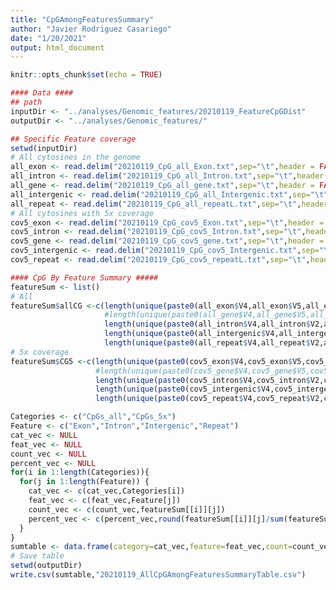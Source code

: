 ```yaml
---
title: "CpGAmongFeaturesSummary"
author: "Javier Rodriguez Casariego"
date: "1/20/2021"
output: html_document
---
```


```r
knitr::opts_chunk$set(echo = TRUE)
```

```r
#### Data ####
## path
inputDir <- "../analyses/Genomic_features/20210119_FeatureCpGDist"
outputDir <- "../analyses/Genomic_features/"

## Specific Feature coverage
setwd(inputDir)
# All cytosines in the genome
all_exon <- read.delim("20210119_CpG_all_Exon.txt",sep="\t",header = FALSE)
all_intron <- read.delim("20210119_CpG_all_Intron.txt",sep="\t",header = FALSE)
all_gene <- read.delim("20210119_CpG_all_gene.txt",sep="\t",header = FALSE)
all_intergenic <- read.delim("20210119_CpG_all_Intergenic.txt",sep="\t",header = FALSE)
all_repeat <- read.delim("20210119_CpG_all_repeatL.txt",sep="\t",header = FALSE)
# All cytosines with 5x coverage
cov5_exon <- read.delim("20210119_CpG_cov5_Exon.txt",sep="\t",header = FALSE)
cov5_intron <- read.delim("20210119_CpG_cov5_Intron.txt",sep="\t",header = FALSE)
cov5_gene <- read.delim("20210119_CpG_cov5_gene.txt",sep="\t",header = FALSE)
cov5_intergenic <- read.delim("20210119_CpG_cov5_Intergenic.txt",sep="\t",header = FALSE)
cov5_repeat <- read.delim("20210119_CpG_cov5_repeatL.txt",sep="\t",header = FALSE)

```

```r
#### CpG By Feature Summary #####
featureSum <- list()
# All
featureSum$allCG <-c(length(unique(paste0(all_exon$V4,all_exon$V5,all_exon$V6))),
                     #length(unique(paste0(all_gene$V4,all_gene$V5,all_gene$V6))),
                     length(unique(paste0(all_intron$V4,all_intron$V2,all_intron$V6))),
                     length(unique(paste0(all_intergenic$V4,all_intergenic$V5,all_intergenic$V6))),
                     length(unique(paste0(all_repeat$V4,all_repeat$V2,all_repeat$V6))))
# 5x coverage
featureSum$CG5 <-c(length(unique(paste0(cov5_exon$V4,cov5_exon$V5,cov5_exon$V6))),
                   #length(unique(paste0(cov5_gene$V4,cov5_gene$V5,cov5_gene$V6))),
                   length(unique(paste0(cov5_intron$V4,cov5_intron$V2,cov5_intron$V6))),
                   length(unique(paste0(cov5_intergenic$V4,cov5_intergenic$V5,cov5_intergenic$V6))),
                   length(unique(paste0(cov5_repeat$V4,cov5_repeat$V2,cov5_repeat$V6))))

Categories <- c("CpGs_all","CpGs_5x")
Feature <- c("Exon","Intron","Intergenic","Repeat")
cat_vec <- NULL
feat_vec <- NULL
count_vec <- NULL
percent_vec <- NULL
for(i in 1:length(Categories)){
  for(j in 1:length(Feature)) {
    cat_vec <- c(cat_vec,Categories[i])
    feat_vec <- c(feat_vec,Feature[j])
    count_vec <- c(count_vec,featureSum[[i]][j])
    percent_vec <- c(percent_vec,round(featureSum[[i]][j]/sum(featureSum[[i]][c(1:4)])*100,digits = 2))
  }
}
sumtable <- data.frame(category=cat_vec,feature=feat_vec,count=count_vec,percent=percent_vec)
# Save table
setwd(outputDir)
write.csv(sumtable,"20210119_AllCpGAmongFeaturesSummaryTable.csv")

```


